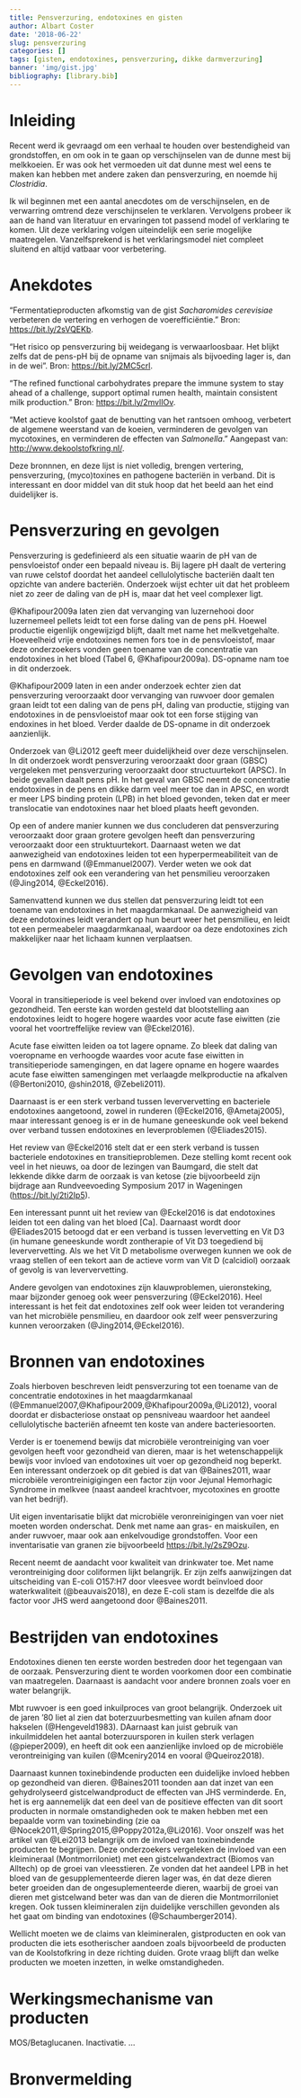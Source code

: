 ```yaml
---
title: Pensverzuring, endotoxines en gisten
author: Albart Coster
date: '2018-06-22'
slug: pensverzuring
categories: []
tags: [gisten, endotoxines, pensverzuring, dikke darmverzuring]
banner: 'img/gist.jpg'
bibliography: [library.bib]
---
```



# Inleiding
Recent werd ik gevraagd om een verhaal te houden over bestendigheid van
grondstoffen, en om ook in te gaan op verschijnselen van de dunne mest
bij melkkoeien. Er was ook het vermoeden uit dat dunne
mest wel eens te maken kan hebben met andere zaken dan pensverzuring,
en noemde hij *Clostridia*.

Ik wil beginnen met een aantal anecdotes om de verschijnselen, en de
verwarring omtrend deze verschijnselen te verklaren. Vervolgens
probeer ik aan de hand van literatuur en ervaringen tot passend model
of verklaring te komen. Uit deze verklaring volgen uiteindelijk een
serie mogelijke maatregelen. Vanzelfsprekend is het verklaringsmodel
niet compleet sluitend en altijd vatbaar voor verbetering.

# Anekdotes
"Fermentatieproducten afkomstig van de gist *Sacharomides cerevisiae*
verbeteren de vertering en verhogen de voerefficiëntie." Bron: 
[https://bit.ly/2sVQEKb](https://bit.ly/2sVQEKb).

"Het risico op pensverzuring bij weidegang is verwaarloosbaar. Het
blijkt zelfs dat de pens-pH bij de opname van snijmais als bijvoeding
lager is, dan in de wei". Bron:
[https://bit.ly/2MC5crl](https://bit.ly/2MC5crl).

"The refined functional carbohydrates prepare the immune system to
stay ahead of a challenge, support optimal rumen health, maintain
consistent milk production." Bron:
[https://bit.ly/2mvlIOv](https://bit.ly/2mvlIOv).

"Met actieve koolstof gaat de benutting van het rantsoen omhoog,
verbetert de algemene weerstand van de koeien, verminderen de
gevolgen van mycotoxines, en verminderen de effecten van
*Salmonella*." Aangepast van:
[http://www.dekoolstofkring.nl/](http://www.dekoolstofkring.nl/).

Deze bronnnen, en deze lijst is niet volledig, brengen vertering,
pensverzuring, (myco)toxines en pathogene bacteriën in verband. Dit is
interessant en door middel van dit stuk hoop dat het beeld aan het
eind duidelijker is.

# Pensverzuring en gevolgen
Pensverzuring is gedefinieerd als een situatie waarin de pH van de
pensvloeistof onder een bepaald niveau is. Bij lagere pH daalt de
vertering van ruwe celstof doordat het aandeel cellulolytische
bacteriën daalt ten opzichte van andere bacteriën. Onderzoek wijst
echter uit dat het probleem niet zo zeer de daling van de pH is, maar
dat het veel complexer ligt.

@Khafipour2009a laten zien dat vervanging van luzernehooi door
luzernemeel pellets leidt tot een forse daling van de pens pH. Hoewel
productie eigenlijk ongewijzigd blijft, daalt met name het
melkvetgehalte. Hoeveelheid vrije endotoxines nemen fors toe in de
pensvloeistof, maar deze onderzoekers vonden geen toename van de
concentratie van endotoxines in het bloed (Tabel 6,
@Khafipour2009a). DS-opname nam toe in dit onderzoek.

@Khafipour2009 laten in een ander onderzoek echter zien dat
pensverzuring veroorzaakt door vervanging van ruwvoer door gemalen
graan leidt tot een daling van de pens pH, daling van productie,
stijging van endotoxines in de pensvloeistof maar ook tot een forse
stijging van endoxines in het bloed. Verder daalde de DS-opname in
dit onderzoek aanzienlijk.

Onderzoek van @Li2012 geeft meer duidelijkheid over deze
verschijnselen. In dit onderzoek wordt pensverzuring veroorzaakt door
graan (GBSC) vergeleken met pensverzuring veroorzaakt door
structuurtekort (APSC). In beide gevallen daalt pens pH. In het geval
van GBSC neemt de concentratie endotoxines in de pens en dikke darm
veel meer toe dan in APSC, en wordt er meer LPS binding protein (LPB)
in het bloed gevonden, teken dat er meer translocatie van endotoxines
naar het bloed plaats heeft gevonden.

Op een of andere manier kunnen we dus concluderen dat pensverzuring
veroorzaakt door graan grotere gevolgen heeft dan pensverzuring
veroorzaakt door een struktuurtekort. Daarnaast weten we dat
aanwezigheid van endotoxines leiden tot een hyperpermeabiliteit van de
pens en darmwand (@Emmanuel2007). Verder weten we ook dat endotoxines
zelf ook een verandering van het pensmilieu veroorzaken (@Jing2014,
@Eckel2016).

Samenvattend kunnen we dus stellen dat pensverzuring leidt tot een
toename van endotoxines in het maagdarmkanaal. De aanwezigheid van
deze endotoxines leidt verandert op hun beurt weer het pensmilieu, en
leidt tot een permeabeler maagdarmkanaal, waardoor oa deze endotoxines
zich makkelijker naar het lichaam kunnen verplaatsen.
 
# Gevolgen van endotoxines
Vooral in transitieperiode is veel bekend over invloed van endotoxines
op gezondheid. Ten eerste kan worden gesteld dat blootstelling aan
endotoxines leidt to hogere hogere waardes voor acute fase eiwitten
(zie vooral het voortreffelijke review van @Eckel2016). 

Acute fase eiwitten leiden oa tot lagere opname. Zo bleek dat
daling van voeropname en verhoogde waardes voor acute fase eiwitten in
transitieperiode samengingen, en dat lagere opname en hogere waardes
acute fase eiwitten samengingen met verlaagde melkproductie na
afkalven (@Bertoni2010, @shin2018, @Zebeli2011). 

Daarnaast is er een sterk verband tussen leververvetting en bacteriele
endotoxines aangetoond, zowel in runderen (@Eckel2016, @Ametaj2005),
maar interessant genoeg is er in de humane geneeskunde ook veel
bekend over verband tussen endotoxines en leverproblemen
(@Eliades2015).

Het review van @Eckel2016 stelt dat er een sterk verband is tussen
bacteriele endotoxines en transitieproblemen. Deze stelling komt
recent ook veel in het nieuws, oa door de lezingen van Baumgard, die
stelt dat lekkende dikke darm de oorzaak is van ketose (zie
bijvoorbeeld zijn bijdrage aan Rundveevoeding Symposium 2017 in
Wageningen ([https://bit.ly/2ti2Ip5](https://bit.ly/2ti2Ip5)).

Een interessant punnt uit het review van @Eckel2016 is dat endotoxines
leiden tot een daling van het bloed [Ca]. Daarnaast wordt door
@Eliades2015 betoogd dat er een verband is tussen levervetting en Vit
D3 (in humane geneeskunde wordt zontherapie of Vit D3 toegediend bij
leververvetting. Als we het Vit D metabolisme overwegen kunnen we ook
de vraag stellen of een tekort aan de actieve vorm van Vit D
(calcidiol) oorzaak of gevolg is van leververvetting.

Andere gevolgen van endotoxines zijn klauwproblemen, uieronsteking,
maar bijzonder genoeg ook weer pensverzuring (@Eckel2016). Heel
interessant is het feit dat endotoxines zelf ook weer leiden tot
verandering van het microbiële pensmilieu, en daardoor ook zelf weer
pensverzuring kunnen veroorzaken (@Jing2014,@Eckel2016).

# Bronnen van endotoxines
Zoals hierboven beschreven leidt pensverzuring tot een toename van de
concentratie endotoxines in het maagdarmkanaal
(@Emmanuel2007,@Khafipour2009,@Khafipour2009a,@Li2012), vooral doordat
er disbacteriose onstaat op pensniveau waardoor het aandeel
cellulolytische bacteriën afneemt ten koste van andere
bacteriesoorten.

Verder is er toenemend bewijs dat microbiële verontreiniging van voer
gevolgen heeft voor gezondheid van dieren, maar is het
wetenschappelijk bewijs voor invloed van endotoxines uit voer op
gezondheid nog beperkt. Een interessant onderzoek op dit gebied is dat
van @Baines2011, waar microbiële verontreinigigingen een factor zijn
voor Jejunal Hemorhagic Syndrome in melkvee (naast aandeel krachtvoer,
mycotoxines en grootte van het bedrijf).

Uit eigen inventarisatie blijkt dat microbiële veronreinigingen van
voer niet moeten worden onderschat. Denk met name aan gras- en
maiskuilen, en ander ruwvoer, maar ook aan enkelvoudige grondstoffen.
Voor een inventarisatie van granen zie bijvoorbeeld
[https://bit.ly/2sZ9Ozu](https://bit.ly/2sZ9Ozu).

Recent neemt de aandacht voor kwaliteit van drinkwater toe. Met name
verontreiniging door coliformen lijkt belangrijk. Er zijn zelfs
aanwijzingen dat uitscheiding van E-coli O157:H7 door vleesvee wordt beïnvloed
door waterkwaliteit (@beauvais2018), en deze E-coli stam is dezelfde
die als factor voor JHS werd aangetoond door @Baines2011.

# Bestrijden van endotoxines
Endotoxines dienen ten eerste worden bestreden door het tegengaan van
de oorzaak. Pensverzuring dient te worden voorkomen door een
combinatie van maatregelen. Daarnaast is aandacht voor andere bronnen
zoals voer en water belangrijk.

Mbt ruwvoer is een goed inkuilproces van groot belangrijk. Onderzoek
uit de jaren '80 liet al zien dat boterzuurbesmetting van kuilen afnam
door hakselen (@Hengeveld1983). DAarnaast kan juist gebruik van
inkuilmiddelen het aantal boterzuursporen in kuilen sterk verlagen
(@pieper2009), en heeft dit ook een aanzienlijke invloed op de
microbiële verontreiniging van kuilen (@Mceniry2014 en vooral
@Queiroz2018).

Daarnaast kunnen toxinebindende producten een duidelijke invloed
hebben op gezondheid van dieren. @Baines2011 toonden aan dat inzet van
een gehydrolyseerd gistcelwandproduct de effecten van JHS
verminderde. En, het is erg aannemelijk dat een deel van de positieve
effecten van dit soort producten in normale omstandigheden ook te
maken hebben met een bepaalde vorm van toxinebinding (zie oa
@Nocek2011,@Spring2015,@Poppy2012a,@Li2016). Voor onszelf was het artikel van
@Lei2013 belangrijk om de invloed van toxinebindende producten te
begrijpen. Deze onderzoekers vergeleken de invloed van een
kleimineraal (Montmorriloniet) met een gistcelwandextract (Biomos van
Alltech) op de groei van vleesstieren. Ze vonden dat het aandeel LPB
in het bloed van de gesupplementeerde dieren lager was, én dat deze
dieren beter groeiden dan de ongesuplementeerde dieren, waarbij de
groei van dieren met gistcelwand beter was dan van de dieren die
Montmorriloniet kregen. Ook tussen kleimineralen zijn duidelijke
verschillen gevonden als het gaat om binding van endotoxines
(@Schaumberger2014).

Wellicht moeten we de claims van kleimineralen, gistproducten en ook
van producten die iets esotherischer aandoen zoals bijvoorbeeld de
producten van de Koolstofkring in deze richting duiden. Grote vraag
blijft dan welke producten we moeten inzetten, in welke
omstandigheden.

# Werkingsmechanisme van producten
MOS/Betaglucanen. Inactivatie. ...




# Bronvermelding


